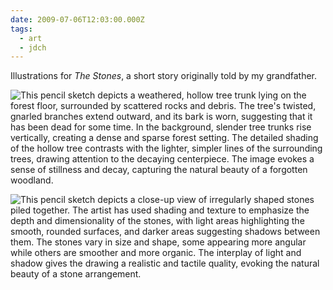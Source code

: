 ```yaml
---
date: 2009-07-06T12:03:00.000Z
tags:
  - art
  - jdch
---
```

Illustrations for <i>The Stones</i>, a short story originally told by my grandfather.

![This pencil sketch depicts a weathered, hollow tree trunk lying on the forest floor, surrounded by scattered rocks and debris. The tree's twisted, gnarled branches extend outward, and its bark is worn, suggesting that it has been dead for some time. In the background, slender tree trunks rise vertically, creating a dense and sparse forest setting. The detailed shading of the hollow tree contrasts with the lighter, simpler lines of the surrounding trees, drawing attention to the decaying centerpiece. The image evokes a sense of stillness and decay, capturing the natural beauty of a forgotten woodland.](/assets/art/20090518-stones.jpg)

![This pencil sketch depicts a close-up view of irregularly shaped stones piled together. The artist has used shading and texture to emphasize the depth and dimensionality of the stones, with light areas highlighting the smooth, rounded surfaces, and darker areas suggesting shadows between them. The stones vary in size and shape, some appearing more angular while others are smoother and more organic. The interplay of light and shadow gives the drawing a realistic and tactile quality, evoking the natural beauty of a stone arrangement.](/assets/art/20090706-stones.jpg)
